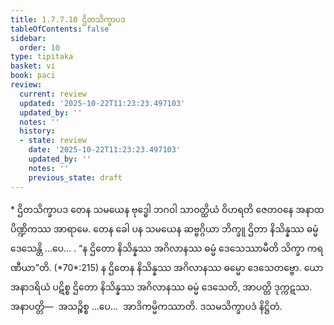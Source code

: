 ```yaml
---
title: 1.7.7.10 ဌိတသိက္ခာပဒ
tableOfContents: false
sidebar:
  order: 10
type: tipitaka
basket: vi
book: paci
review:
  current: review
  updated: '2025-10-22T11:23:23.497103'
  updated_by: ''
  notes: ''
  history:
  - state: review
    date: '2025-10-22T11:23:23.497103'
    updated_by: ''
    notes: ''
    previous_state: draft
---
```



<ReviewStatus review={frontmatter.review} showDetails={true} />

<HypothesisAnnotation frontmatter={frontmatter} />

<DynamicBreadcrumb />

<Paragraph type="center" book="paci">
* ဌိတသိက္ခာပဒ
</Paragraph>

<Division number="648" book="paci" e="ch" v="2" p="268">

<Paragraph number="2057" book="paci">
တေန သမယေန ဗုဒ္ဓေါ ဘဂဝါ သာဝတ္ထိယံ ဝိဟရတိ ဇေတဝနေ အနာထပိဏ္ဍိကဿ အာရာမေ. တေန ခေါ ပန သမယေန ဆဗ္ဗဂ္ဂိယာ ဘိက္ခူ ဌိတာ နိသိန္နဿ ဓမ္မံ ဒေသေန္တိ …ပေ… .
</Paragraph>

<Paragraph number="2058" book="paci">
<Emphasis>“န ဌိတော နိသိန္နဿ အဂိလာနဿ ဓမ္မံ ဒေသေဿာမီတိ သိက္ခာ ကရဏီယာ”</Emphasis>တိ. (*70*:<Emphasis>215</Emphasis>)
</Paragraph>

<Paragraph number="2059" book="paci">
န ဌိတေန နိသိန္နဿ အဂိလာနဿ ဓမ္မော ဒေသေတဗ္ဗော. ယော အနာဒရိယံ ပဋိစ္စ ဌိတော နိသိန္နဿ အဂိလာနဿ ဓမ္မံ ဒေသေတိ, အာပတ္တိ ဒုက္ကဋဿ.
</Paragraph>

<Paragraph number="2060" book="paci">
အနာပတ္တိ—  အသဉ္စိစ္စ …ပေ…  အာဒိကမ္မိကဿာတိ.

</Paragraph>
</Division>

<Paragraph number="2061" type="center" book="paci">
ဒသမသိက္ခာပဒံ နိဋ္ဌိတံ.
</Paragraph>